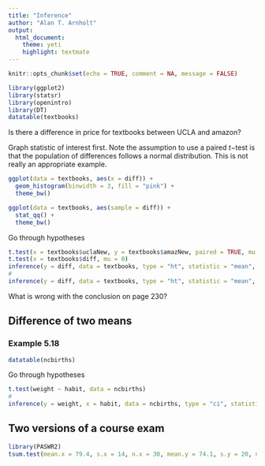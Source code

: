 ```yaml
---
title: "Inference"
author: "Alan T. Arnholt"
output: 
  html_document: 
    theme: yeti
    highlight: textmate
---
```


```r
knitr::opts_chunk$set(echo = TRUE, comment = NA, message = FALSE)
```

```r
library(ggplot2)
library(statsr)
library(openintro)
library(DT)
datatable(textbooks)
```

Is there a difference in price for textbooks between UCLA and amazon?

Graph statistic of interest first.  Note the assumption to use a paired $t-$test is that the population of differences follows a normal distribution.  This is not really an appropriate example.

```r
ggplot(data = textbooks, aes(x = diff)) + 
  geom_histogram(binwidth = 3, fill = "pink") + 
  theme_bw()

ggplot(data = textbooks, aes(sample = diff)) + 
  stat_qq() + 
  theme_bw()
```

Go through hypotheses

```r
t.test(x = textbooks$uclaNew, y = textbooks$amazNew, paired = TRUE, mu = 0)
t.test(x = textbooks$diff, mu = 0)
inference(y = diff, data = textbooks, type = "ht", statistic = "mean", method = "theoretical", null = 0, alternative = "twosided")
#
inference(y = diff, data = textbooks, type = "ht", statistic = "mean", method = "simulation", null = 0, alternative = "twosided")
```

What is wrong with the conclusion on page 230?

## Difference of two means

### Example 5.18


```r
datatable(ncbirths)
```

Go through hypotheses

```r
t.test(weight ~ habit, data = ncbirths)
#
inference(y = weight, x = habit, data = ncbirths, type = "ci", statistic = "mean", method = "theoretical", null = 0)
```

## Two versions of a course exam

```r
library(PASWR2)
tsum.test(mean.x = 79.4, s.x = 14, n.x = 30, mean.y = 74.1, s.y = 20, n.y = 27, alternative = "greater")
```
